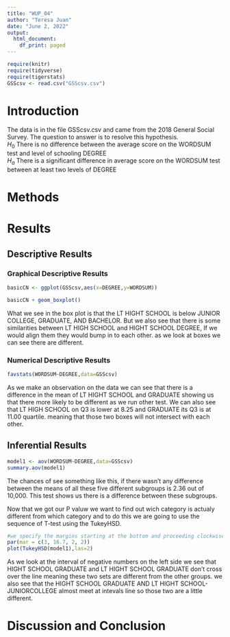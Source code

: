 ```yaml
---
title: "WUP_04"
author: "Teresa Juan"
date: "June 2, 2022"
output:
  html_document:
    df_print: paged
---
```


```r
require(knitr)
require(tidyverse)
require(tigerstats)
GSScsv <- read.csv("GSScsv.csv") 

```

# Introduction

<!--In this section you explain what you are trying to show.  Where did the data come from?  What is the research or other question you are trying to answer?!-->

The data is in the file GSScsv.csv and came from the 2018 General Social Survey.  The question to answer is to resolve this hypothesis.  
$H_0$ There is no difference between the average score on the WORDSUM test and level of schooling DEGREE  
$H_a$ There is a significant difference in average score on the WORDSUM test between at least two levels of DEGREE  

# Methods

<!--Decide on your methods:  use "variable analysis" or other appropriate descriptors.  Make sure to choose at least one graphical method and at least one numerical method.!-->

# Results

<!--Divide this section into two sub-sections:  One for your descriptive  results and one for your inferential results.!-->

## Descriptive Results

### Graphical Descriptive Results

<!--Graphical results here.  Make sure to show your code.  Provide appropriate labels for axes, giving units if possible, and provide a good title for the graph, too.  Use the graphical results to describe the patterns if any that exist in the data as focused toward the research question!-->

```r
basicCN <- ggplot(GSScsv,aes(x=DEGREE,y=WORDSUM))

basicCN + geom_boxplot()
```

What we see in the box plot is that the LT HIGHT SCHOOL is below JUNIOR COLLEGE, GRADUATE, AND BACHELOR. But we also see that there is some similarities between LT HIGH SCHOOL and HIGHT SCHOOL DEGREE, If we would align them they would bump in to each other. as we look at boxes we can see there are different. 

### Numerical Descriptive Results

<!--Numerical results go here. Use the numerical results to describe the patterns if any that exist in the data as focused toward the research question!-->

```r
favstats(WORDSUM~DEGREE,data=GSScsv)
```
As we make an observation on the data we can see that there is a difference in the mean of LT HIGHT SCHOOL and GRADUATE showing us that there more likely to be different as we run other test. We can also see that LT HIGH SCHOOL on Q3 is lower at 8.25 and GRADUATE its Q3 is at 11.00 quartile. meaning that those two boxes will not intersect with each other.

## Inferential Results

<!--State hypothesis clearly.  Make sure your discussion of the inferential test covers all the aspects that the test output produces, such as test statistic, p-value etc.  Make a decision about the null hypothesis, explain the assumptions on which the selected test/procedure was based, and why the chosen procedure satisfys the assumptions and is appropriate to answer the research question!-->

```r
model1 <- aov(WORDSUM~DEGREE,data=GSScsv)
summary.aov(model1)
```
The chances of see something like this, if there wasn't any difference between the means of all these five different subgroups is 2.36 out of 10,000. This test shows us there is a difference between these subgroups.

Now that we got our P valuw we want to find out wich category is actualy different from which category and to do this we are going to use the sequence of T-test using the TukeyHSD.

```r
#we specify the margins starting at the bottom and proceeding clockwise - thus 8.7 is the left side margin to hold the names of the factors
par(mar = c(3, 16.7, 2, 2))
plot(TukeyHSD(model1),las=2)
```

As we look at the interval of negative numbers on the left side we see that HIGHT SCHOOL GRADUATE and LT HIGHT SCHOOL GRADUATE don't cross over the line meaning these two sets are different from the other groups. we also see that the HIGHT SCHOOL GRADUATE AND LT HIGHT SCHOOL-JUNIORCOLLEGE almost meet at  intevals line so those two are a little different.

# Discussion and Conclusion

<!--Discussion and conclusion here.  If you found a relationship be sure to consider whether the relationship occurs because one of the variavbles causes the other, or whether they perhasps are related for some other reason.  Watch the chapter 6 videos from the GeorgeTown videos collection.!-->

